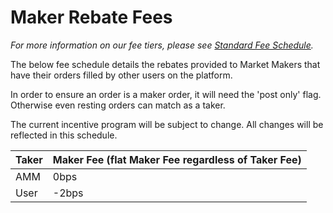 # Maker Rebate Fees

_For more information on our fee tiers, please see [Standard Fee Schedule](docId:Pb5iAugojWFmFImjFQfQ4)._

The below fee schedule details the rebates provided to Market Makers that have their orders filled by other users on the platform.  

In order to ensure an order is a maker order, it will need the 'post only' flag. Otherwise even resting orders can match as a taker.

The current incentive program will be subject to change. All changes will be reflected in this schedule.  

| **Taker** | **Maker Fee (flat Maker Fee regardless of Taker Fee)** |
| --------- | ------------------------------------------------------ |
| AMM       | 0bps                                                   |
| User      | -2bps                                                  |
